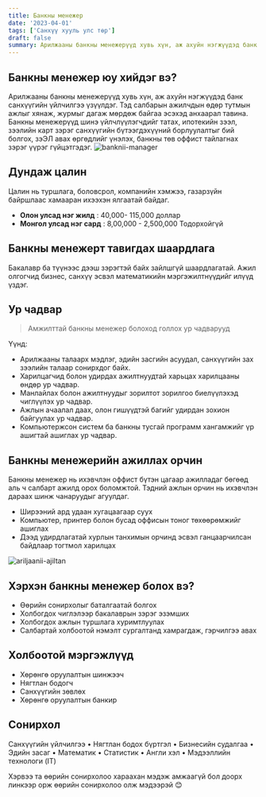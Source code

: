 ```yaml
---
title: Банкны менежер
date: '2023-04-01'
tags: ['Санхүү хууль улс төр']
draft: false
summary: Арилжааны банкны менежерүүд хувь хүн, аж ахуйн нэгжүүдэд банк санхүүгийн үйлчилгээ үзүүлдэг. Тэд салбарын ажилчдын өдөр тутмын ажлыг хянаж, журмыг дагаж мөрдөж байгаа эсэхэд анхаарал тавина. Банкны менежерүүд шинэ үйлчлүүлэгчдийг татах, ипотекийн зээл, зээлийн карт зэрэг санхүүгийн бүтээгдэхүүний борлуулалтыг бий болгох, зээл авах өргөдлийг үнэлэх, банкны төв оффист тайлагнах зэрэг үүрэг гүйцэтгэдэг.
---
```


## Банкны менежер юу хийдэг вэ?

Арилжааны банкны менежерүүд хувь хүн, аж ахуйн нэгжүүдэд банк санхүүгийн үйлчилгээ үзүүлдэг. Тэд салбарын ажилчдын өдөр тутмын ажлыг хянаж, журмыг дагаж мөрдөж байгаа эсэхэд анхаарал тавина. Банкны менежерүүд шинэ үйлчлүүлэгчдийг татах, ипотекийн зээл, зээлийн карт зэрэг санхүүгийн бүтээгдэхүүний борлуулалтыг бий болгох, зэЭЛ авах өргөдлийг үнэлэх, банкны төв оффист тайлагнах зэрэг үүрэг гүйцэтгэдэг.
![banknii-manager](https://www.torphin.co.uk/wp-content/uploads/2016/09/31664524_l.jpg)

## Дундаж цалин

Цалин нь туршлага, боловсрол, компанийн хэмжээ, газарзүйн байршлаас хамааран ихээхэн ялгаатай байдаг.

- **Олон улсад нэг жилд** : 40,000- 115,000 доллар
- **Монгол улсад нэг сард** : 8,00,000 - 2,500,000 Тодорхойгүй

## Банкны менежерт тавигдах шаардлага

Бакалавр ба түүнээс дээш зэрэгтэй байх зайлшгүй шаардлагатай. Ажил олгогчид бизнес, санхүү эсвэл математикийн мэргэжилтнүүдийг илүүд үздэг.

## Ур чадвар

> Амжилттай банкны менежер болоход голлох ур чадварууд

Үүнд:

- Арилжааны талаарх мэдлэг, эдийн засгийн асуудал, санхүүгийн зах зээлийн талаар сонирхдог байх.
- Харилцагчид болон удирдах ажилтнуудтай харьцах харилцааны өндөр ур чадвар.
- Манлайлах болон ажилтнуудыг зорилтот зорилгоо биелүүлэхэд чиглүүлэх ур чадвар.
- Ажлын ачаалал даах, олон гишүүдтэй багийг удирдан зохион байгуулах ур чадвар.
- Компьютержсон систем ба банкны тусгай программ хангамжийг үр ашигтай ашиглах ур чадвар.

## Банкны менежерийн ажиллах орчин

Банкны менежер нь ихэвчлэн оффист бүтэн цагаар ажилладаг бөгөөд аль ч салбарт ажилд орох боломжтой. Тэдний ажлын орчин нь ихэвчлэн дараах шинж чанаруудыг агуулдаг.

- Ширээний ард удаан хугацаагаар суух
- Компьютер, принтер болон бусад оффисын тоног төхөөрөмжийг ашиглах
- Дээд удирдлагатай хурлын танхимын орчинд эсвэл ганцаарчилсан байдлаар тогтмол харилцах

![ariljaanii-ajiltan](https://www.independentbankers.co.uk/wp-content/uploads/2015/12/Bank_Manager-1.jpg)

## Хэрхэн банкны менежер болох вэ?

- Өөрийн сонирхолыг баталгаатай болгох
- Холбогдох чиглэлээр бакалаврын зэрэг эзэмших
- Холбогдох ажлын туршлага хуримтлуулах
- Салбартай холбоотой нэмэлт сургалтанд хамрагдаж, гэрчилгээ авах

## Холбоотой мэргэжлүүд

- Хөрөнгө оруулалтын шинжээч
- Нягтлан бодогч
- Санхүүгийн зөвлөх
- Хөрөнгө оруулалтын банкир

## Сонирхол

Санхүүгийн үйлчилгээ • Нягтлан бодох бүртгэл • Бизнесийн судалгаа • Эдийн засаг • Математик • Статистик • Англи хэл • Мэдээллийн технологи (IT)

Хэрвээ та өөрийн сонирхолоо хараахан мэдэж амжаагүй бол доорх линкээр орж өөрийн сонирхолоо олж мэдээрэй 😊

